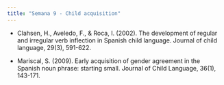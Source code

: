 ```yaml
---
title: "Semana 9 - Child acquisition"
---
```


- Clahsen, H., Aveledo, F., & Roca, I. (2002). The development of regular and irregular verb inflection in Spanish child language. Journal of child language, 29(3), 591-622.

- Mariscal, S. (2009). Early acquisition of gender agreement in the Spanish noun phrase: starting small. Journal of Child Language, 36(1), 143-171.

